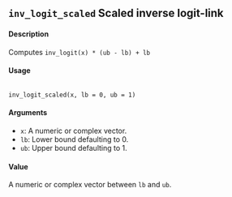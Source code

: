 ## ``inv_logit_scaled`` Scaled inverse logit-link

#### Description 
Computes ``inv_logit(x) * (ub - lb) + lb``

#### Usage
<pre><code>
inv_logit_scaled(x, lb = 0, ub = 1)
</code></pre>

#### Arguments
* ``x``: A numeric or complex vector.
* ``lb``: Lower bound defaulting to 0.
* ``ub``: Upper bound defaulting to 1.

#### Value
A numeric or complex vector between ``lb`` and ``ub``.
